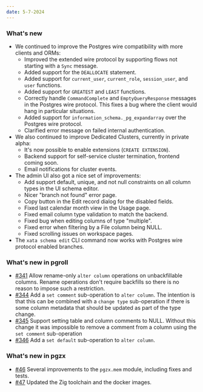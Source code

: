 ```yaml
---
date: 5-7-2024
---
```


### What's new

- We continued to improve the Postgres wire compatibility with more clients and ORMs:
  - Improved the extended wire protocol by supporting flows not starting with a `Sync` message.
  - Added support for the `DEALLOCATE` statement.
  - Added support for `current_user`, `current_role`, `session_user`, and `user` functions.
  - Added support for `GREATEST` and `LEAST` functions.
  - Correctly handle `CommandComplete` and `EmptyQueryResponse` messages in the Postgres wire protocol. This fixes a bug where the client would hang in particular situations.
  - Added support for `information_schema._pg_expandarray` over the Postgres wire protocol.
  - Clarified error message on failed internal authentication.
- We also continued to improve Dedicated Clusters, currently in private alpha:
  - It's now possible to enable extensions (`CREATE EXTENSION`).
  - Backend support for self-service cluster termination, frontend coming soon.
  - Email notifications for cluster events.
- The admin UI also got a nice set of improvements:
  - Add support default, unique, and not null constraints on all column types in the UI schema editor.
  - Nicer "branch not found" error page.
  - Copy button in the Edit record dialog for the disabled fields.
  - Fixed last calendar month view in the Usage page.
  - Fixed email column type validation to match the backend.
  - Fixed bug when editing columns of type "multiple".
  - Fixed error when filtering by a File column being NULL.
  - Fixed scrolling issues on workspace pages.
- The `xata schema edit` CLI command now works with Postgres wire protocol enabled branches.

### What's new in pgroll

- [#341](https://github.com/xataio/pgroll/pull/341) Allow rename-only `alter column` operations on unbackfillable columns. Rename operations don't require backfills so there is no reason to impose such a restriction.
- [#344](https://github.com/xataio/pgroll/pull/344) Add a `set comment` sub-operation to `alter column`. The intention is that this can be combined with a `change type` sub-operation if there is some column metadata that should be updated as part of the type change.
- [#345](https://github.com/xataio/pgroll/pull/345) Support setting table and column comments to NULL. Without this change it was impossible to remove a comment from a column using the `set comment` sub-operation
- [#346](https://github.com/xataio/pgroll/pull/346) Add a `set default` sub-operation to `alter column`.

### What's new in pgzx

- [#46](https://github.com/xataio/pgzx/pull/46) Several improvements to the `pgzx.mem` module, including fixes and tests.
- [#47](https://github.com/xataio/pgzx/pull/47) Updated the Zig toolchain and the docker images.
